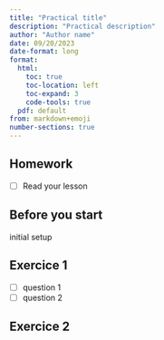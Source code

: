 ```yaml
---
title: "Practical title"
description: "Practical description"
author: "Author name"
date: 09/20/2023
date-format: long
format:
  html:
    toc: true
    toc-location: left
    toc-expand: 3
    code-tools: true
  pdf: default
from: markdown+emoji
number-sections: true
---
```


## Homework{.unnumbered}

- [ ] Read your lesson


## Before you start{.unnumbered}

initial setup


## Exercice 1

- [ ] question 1
- [ ] question 2


## Exercice 2

